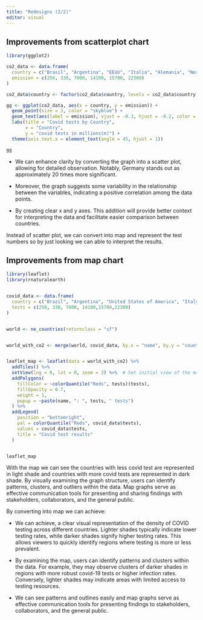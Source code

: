 ```yaml
---
title: "Redesigns (2/2)"
editor: visual
---
```


##  Improvements from scatterplot chart

```r

library(ggplot2)

co2_data <- data.frame(
  country = c("Brasil", "Argentina", "EEUU", "Italia", "Alemania", "Norurga"),
  emission = c(256, 330, 7000, 14100, 15700, 22300)
)

co2_data$country <- factor(co2_data$country, levels = co2_data$country)

gg <- ggplot(co2_data, aes(x = country, y = emission)) +
  geom_point(size = 3, color = "skyblue") +
  geom_text(aes(label = emission), vjust = -0.3, hjust = -0.2, color = "black") +  # Add labels
  labs(title = "Covid tests by Country",
       x = "Country",
       y = "covid tests in millions(m)") +
  theme(axis.text.x = element_text(angle = 45, hjust = 1))

gg

```

-   We can enhance clarity by converting the graph into a scatter plot, allowing for detailed observation. Notably, Germany stands out as approximately 20 times more significant.

-   Moreover, the graph suggests some variability in the relationship between the variables, indicating a positive correlation among the data points.

-   By creating clear x and y axes. This addition will provide better context for interpreting the data and facilitate easier comparison between countries.

Instead of scatter plot, we can convert into map and represent the test numbers so by just looking we can able to interpret the results.

##  Improvements from map chart

```r
library(leaflet)
library(rnaturalearth)


covid_data <- data.frame(
  country = c("Brazil", "Argentina", "United States of America", "Italy","Germany","Norway"),
  tests = c(258, 330, 7000, 14100,15700,22300)
)


world <- ne_countries(returnclass = "sf")


world_with_co2 <- merge(world, covid_data, by.x = "name", by.y = "country", all.x = TRUE)


leaflet_map <- leaflet(data = world_with_co2) %>%
  addTiles() %>%
  setView(lng = 0, lat = 0, zoom = 2) %>%  # Set initial view of the map
  addPolygons(
    fillColor = ~colorQuantile("Reds", tests)(tests),
    fillOpacity = 0.7,
    weight = 1,
    popup = ~paste(name, ": ", tests, " tests")
  ) %>%
  addLegend(
    position = "bottomright",
    pal = colorQuantile("Reds", covid_data$tests),
    values = covid_data$tests,
    title = "Covid test results"
  )


leaflet_map
```

With the map we can see the countries with less covid test are represented in light shade and countries with more covid tests are represented in dark shade. By visually examining the graph structure, users can identify patterns, clusters, and outliers within the data. Map graphs serve as effective communication tools for presenting and sharing findings with stakeholders, collaborators, and the general public.

By converting into map we can achieve:

-   We can achieve, a clear visual representation of the density of COVID testing across different countries. Lighter shades typically indicate lower testing rates, while darker shades signify higher testing rates. This allows viewers to quickly identify regions where testing is more or less prevalent.

-   By examining the map, users can identify patterns and clusters within the data. For example, they may observe clusters of darker shades in regions with more robust covid-19 tests or higher infection rates. Conversely, lighter shades may indicate areas with limited access to testing resources.

-   We can see patterns and outlines easily and map graphs serve as effective communication tools for presenting findings to stakeholders, collaborators, and the general public.
